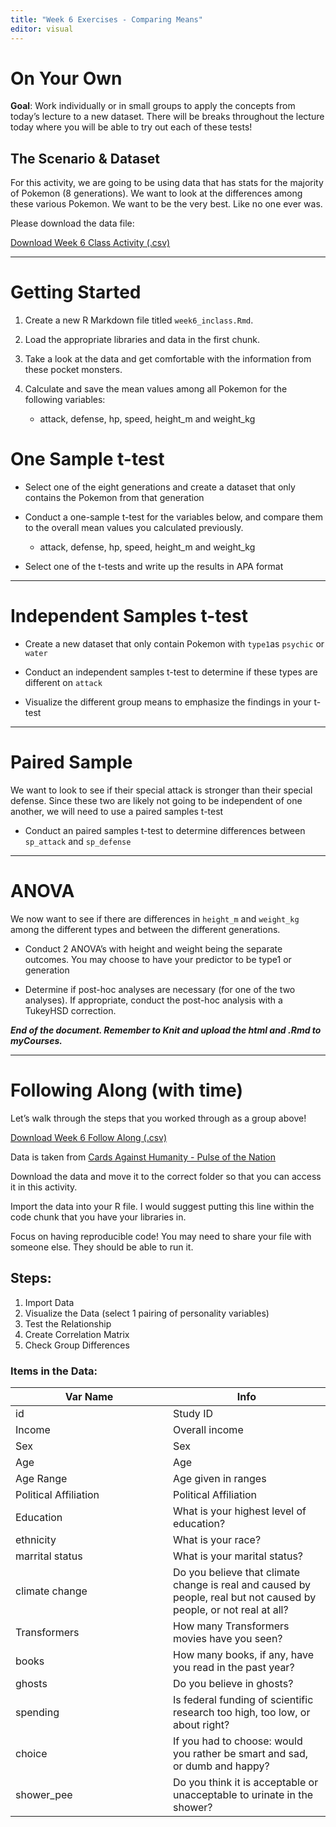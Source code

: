 ```yaml
---
title: "Week 6 Exercises - Comparing Means"
editor: visual
---
```


# On Your Own

**Goal**: Work individually or in small groups to apply the concepts from today's lecture to a new dataset. There will be breaks throughout the lecture today where you will be able to try out each of these tests!

## The Scenario & Dataset

For this activity, we are going to be using data that has stats for the majority of Pokemon (8 generations). We want to look at the differences among these various Pokemon. We want to be the very best. Like no one ever was.

Please download the data file:

<a href="/files/data/Pokemon.csv" download="Pokemon.csv">Download Week 6 Class Activity (.csv)</a>

------------------------------------------------------------------------

# Getting Started

1.  Create a new R Markdown file titled `week6_inclass.Rmd`.

2.  Load the appropriate libraries and data in the first chunk.

3.  Take a look at the data and get comfortable with the information from these pocket monsters.

4.  Calculate and save the mean values among all Pokemon for the following variables:

    -   attack, defense, hp, speed, height_m and weight_kg

# One Sample t-test

-   Select one of the eight generations and create a dataset that only contains the Pokemon from that generation

-   Conduct a one-sample t-test for the variables below, and compare them to the overall mean values you calculated previously.

    -   attack, defense, hp, speed, height_m and weight_kg

-   Select one of the t-tests and write up the results in APA format

------------------------------------------------------------------------

# Independent Samples t-test

-   Create a new dataset that only contain Pokemon with `type1`as `psychic` or `water`

-   Conduct an independent samples t-test to determine if these types are different on `attack`

-   Visualize the different group means to emphasize the findings in your t-test

------------------------------------------------------------------------

# Paired Sample

We want to look to see if their special attack is stronger than their special defense. Since these two are likely not going to be independent of one another, we will need to use a paired samples t-test

-   Conduct an paired samples t-test to determine differences between `sp_attack` and `sp_defense`

------------------------------------------------------------------------

# ANOVA

We now want to see if there are differences in `height_m` and `weight_kg` among the different types and between the different generations.

-   Conduct 2 ANOVA's with height and weight being the separate outcomes. You may choose to have your predictor to be type1 or generation

-   Determine if post-hoc analyses are necessary (for one of the two analyses). If appropriate, conduct the post-hoc analysis with a TukeyHSD correction.

***End of the document. Remember to Knit and upload the html and .Rmd to myCourses.***

------------------------------------------------------------------------

# Following Along (with time)

Let's walk through the steps that you worked through as a group above!

<a href="/files/data/CAH.csv" download="CAH.csv">Download Week 6 Follow Along (.csv)</a>

Data is taken from [Cards Against Humanity - Pulse of the Nation](https://thepulseofthenation.com/#future){target="_blank"}

Download the data and move it to the correct folder so that you can access it in this activity.

Import the data into your R file. I would suggest putting this line within the code chunk that you have your libraries in.

Focus on having reproducible code! You may need to share your file with someone else. They should be able to run it.

## Steps:

1.  Import Data
2.  Visualize the Data (select 1 pairing of personality variables)
3.  Test the Relationship
4.  Create Correlation Matrix
5.  Check Group Differences

### Items in the Data:

| Var Name | Info |
|----|----|
| id | Study ID |
| Income | Overall income |
| Sex | Sex |
| Age | Age |
| Age Range | Age given in ranges |
| Political Affiliation | Political Affiliation |
| Education | What is your highest level of education?  |
| ethnicity | What is your race? |
| marrital status | What is your marital status? |
| climate change | Do you believe that climate change is real and caused by people, real but not caused by people, or not real at all? |
| Transformers | How many Transformers movies have you seen?  |
| books | How many books, if any, have you read in the past year? |
| ghosts | Do you believe in ghosts? |
| spending | Is federal funding of scientific research too high, too low, or about right? |
| choice | If you had to choose: would you rather be smart and sad, or dumb and happy? |
| shower_pee | Do you think it is acceptable or unacceptable to urinate in the shower? |
